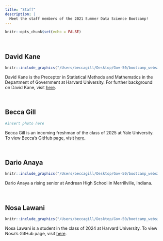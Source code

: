 ```yaml
---
title: "Staff"
description: |
  Meet the staff members of the 2021 Summer Data Science Bootcamp!
---
```


```r
knitr::opts_chunk$set(echo = FALSE)
```


&nbsp;

## David Kane

```r
knitr::include_graphics("/Users/beccagill/Desktop/Gov-50/bootcamp_website/staff/images/david_kane.png")
```

David Kane is the Preceptor in Statistical Methods and Mathematics in the Department of Government at Harvard University. For further background on David Kane, visit [here](https://www.davidkane.info).

&nbsp;

## Becca Gill

```r
#insert photo here
```

Becca Gill is an incoming freshman of the class of 2025 at Yale University. To view Becca's GitHub page, visit [here](https://github.com/BeccaGill).

&nbsp;

## Dario Anaya

```r
knitr::include_graphics("/Users/beccagill/Desktop/Gov-50/bootcamp_website/staff/images/dario.jpg")
```

Dario Anaya a rising senior at Andrean High School in Merrillville, Indiana.

&nbsp;

## Nosa Lawani

```r
knitr::include_graphics("/Users/beccagill/Desktop/Gov-50/bootcamp_website/staff/images/nosa.jpg")
```

Nosa Lawani is a student in the class of 2024 at Harvard University. To view Nosa's GitHub page, visit [here](https://github.com/lawanin).
